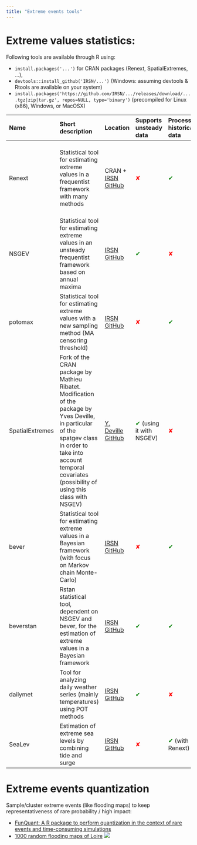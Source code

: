 ---
title: "Extreme events tools"
---

# Extreme values statistics: 

Following tools are available through R using:

  * `install.packages('...')` for CRAN packages (Renext, SpatialExtremes, ...),
  * `devtools::install_github('IRSN/...')` (Windows: assuming devtools & Rtools are available on your system)
  * `install.packages('https://github.com/IRSN/.../releases/download/....tgz|zip|tar.gz', repos=NULL, type='binary')` (precompiled for Linux (x86), Windows, or MacOSX)
  

| Name | Short description | Location | Supports unsteady data | Processing historical data | Sampling type | Distribution laws | Confidence interval type | Covariables | Censored data | Data types | Other tool features |
| :--- | :------------------- | :--- | :--- | :--- | :--- | :--- | :--- | :--- | :--- | :--- | :------------- |
| Renext | Statistical tool for estimating extreme values in a frequentist framework with many methods | CRAN + [IRSN GitHub](https://github.com/IRSN/Renext) | <span style="color:red">✘</span>| <span style="color:green">✔</span> | POT block maxima r-LOS | GPD, expo, GEV, gumbel, mixed expo, log normal, Weibull, gamma (any with given parameters) | <span style="color:red">✘</span> | <span style="color:green">✔</span> | events, yearly, struct. | Delta | Various anova statistical tests |
| NSGEV | Statistical tool for estimating extreme values in an unsteady frequentist framework based on annual maxima | [IRSN GitHub](https://github.com/IRSN/NSGEV) | <span style="color:green">✔</span> | <span style="color:red">✘</span>| maximum block | GEV, gumbel | x(t) | <span style="color:red">✘</span> | yearly | Delta Likelihood Profile Bootstrap | Various anova statistical tests |
| potomax | Statistical tool for estimating extreme values with a new sampling method (MA censoring threshold) | [IRSN GitHub](https://github.com/IRSN/potomax) | <span style="color:red">✘</span>| <span style="color:green">✔</span> | POT block maximum | GPD, expo, GEV, gumbel | <span style="color:red">✘</span> | <span style="color:green">✔</span> | events, yearly, struct. | Delta Likelihood Profile | Validation method to check the convergence of results (argument check=TRUE) |
| SpatialExtremes | Fork of the CRAN package by Mathieu Ribatet. Modification of the package by Yves Deville, in particular of the spatgev class in order to take into account temporal covariates (possibility of using this class with NSGEV) | [Y. Deville GitHub](https://github.com/yvesdeville/SpatialExtremes) | <span style="color:green">✔</span> (using it with NSGEV) | <span style="color:red">✘</span>| maximum block | GEV, gumbel | | | | Delta Likelihood Profile Bootstrap | Package to extrapolate temperatures in places where there is data (spatial covariates) |
| bever | Statistical tool for estimating extreme values in a Bayesian framework (with focus on Markov chain Monte-Carlo) | [IRSN GitHub](https://github.com/IRSN/bever) | <span style="color:red">✘</span>| <span style="color:green">✔</span> | POT block maximum | GPD, expo, GEV, gumbel | <span style="color:red">✘</span> | <span style="color:red">✘</span> | events, yearly | Credibility intervals with HPD and equal tails methods | Calculation of the predictive distribution |
| beverstan | Rstan statistical tool, dependent on NSGEV and bever, for the estimation of extreme values in a Bayesian framework | [IRSN GitHub](https://github.com/IRSN/beverstan) | <span style="color:green">✔</span> | <span style="color:green">✔</span> | maximum block | GEV, gumbel | x(t) | <span style="color:green">✔</span> | yearly | Credibility intervals with HPD and equal tails methods | |
| dailymet | Tool for analyzing daily weather series (mainly temperatures) using POT methods | [IRSN GitHub](https://github.com/IRSN/dailymet) | <span style="color:green">✔</span> | <span style="color:red">✘</span>| POT | GPD, exhibition | x(t), x | <span style="color:red">✘</span> | daily | | Functions to describe seasonality and annual trend |
| SeaLev | Estimation of extreme sea levels by combining tide and surge | [IRSN GitHub](https://github.com/IRSN/SeaLev) | <span style="color:red">✘</span>| <span style="color:green">✔</span> (with Renext) | POT or maximum block (premiums) | Renext laws | <span style="color:red">✘</span> | <span style="color:red">✘</span> | tidely | Delta | Theoretical tide distribution |


# Extreme events quantization

Sample/cluster extreme events (like flooding maps) to keep representativeness of rare probability / high impact:

* [FunQuant: A R package to perform quantization in the context of rare events and time-consuming simulations](https://github.com/IRSN/FunQuant)
* [1000 random flooding maps of Loire](https://github.com/IRSN/data_LoireSully-TelemacV8)
![](https://github.com/IRSN/data_LoireSully-TelemacV8/blob/main/data/er,ks2,ks3,ks4,ks_fp,of,qmax,tm=0.000836873559746891,26.7021984417364,42.7840373602556,19.7402406392992,15.659448278778,0.0494419520069845,23994.2660076157,643497.79246187_maxH_sully.png?raw=true)